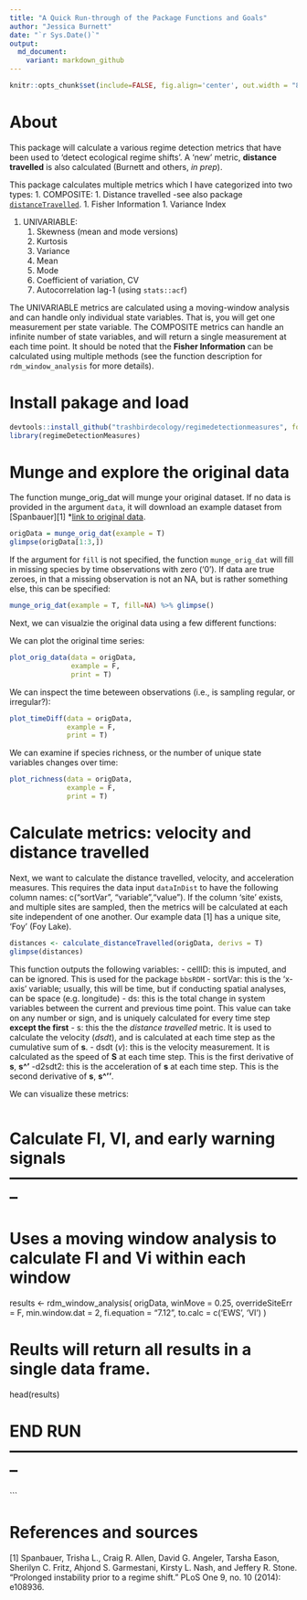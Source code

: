 ```yaml
---
title: "A Quick Run-through of the Package Functions and Goals"
author: "Jessica Burnett"
date: "`r Sys.Date()`"
output:
  md_document:
    variant: markdown_github
---
```

```r
knitr::opts_chunk$set(include=FALSE, fig.align='center', out.width = "85%")
```


# About 

This package will calculate a various regime detection metrics that have been used to 'detect ecological regime shifts'. A 'new' metric, **distance travelled** is also calculated (Burnett and others, *in prep*). 

This package calculates multiple metrics which I have categorized into two types:
1. COMPOSITE:
    1. Distance travelled -see also package [`distanceTravelled`](https://github.com/TrashBirdEcology/distanceTravelled). 
    1. Fisher Information
    1. Variance Index

1. UNIVARIABLE:
    1. Skewness (mean and mode versions)
    1. Kurtosis
    1. Variance
    1. Mean
    1. Mode
    1. Coefficient of variation, CV
    1. Autocorrelation lag-1 (using `stats::acf`)


The UNIVARIABLE metrics are calculated using a moving-window analysis and can handle only individual state variables. That is, you will get one measurement per state variable. The  COMPOSITE metrics can handle an infinite number of state variables, and will return a single measurement at each time point. It should be noted  that the **Fisher Information** can be calculated using multiple methods (see the function description for `rdm_window_analysis` for more details).

# Install pakage and load 
```r
devtools::install_github("trashbirdecology/regimedetectionmeasures", force=FALSE, dependencies = TRUE)
library(regimeDetectionMeasures)
```

# Munge and explore the original data
The function munge_orig_dat will munge your original dataset. If no data is provided in the argument `data`, it will download an example dataset from [Spanbauer][1] *[link to original data](https://journals.plos.org/plosone/article?id=10.1371/journal.pone.0108936). 
```r
origData = munge_orig_dat(example = T)
glimpse(origData[1:3,])
```
If the argument for `fill` is not specified, the function `munge_orig_dat` will fill in missing species by time observations with zero ('0'). If data are true zeroes, in that a missing observation is not an NA, but is rather something else, this can be specified:
```r
munge_orig_dat(example = T, fill=NA) %>% glimpse()
```

Next, we can visualzie the original data using a few different functions:

We can plot the original time series:
```r
plot_orig_data(data = origData,
               example = F,
               print = T)
```

We can inspect the time beteween observations (i.e., is sampling regular, or irregular?):
```r
plot_timeDiff(data = origData,
              example = F,
              print = T)
```

We can examine if species richness, or the number of unique state variables changes over time:
```r
plot_richness(data = origData,
              example = F,
              print = T)
```

# Calculate metrics: velocity and distance travelled

Next, we want to calculate the distance travelled, velocity, and acceleration measures. This requires the data input `dataInDist` to have the following column names: c("sortVar", "variable","value"). If the column 'site' exists, and multiple sites are sampled, then the metrics will be calculated at each site independent of one another. Our example data [1] has a unique site, 'Foy' (Foy Lake).

```r
distances <- calculate_distanceTravelled(origData, derivs = T)
glimpse(distances)
```
This function outputs the following variables: 
- cellID: this is imputed, and can be ignored. This is used for the package `bbsRDM`
- sortVar: this is the 'x-axis' variable; usually, this will be time, but if conducting spatial analyses, can be space (e.g. longitude)
- ds: this is the total change in system variables between the current and previous time point. This value can take on any number or sign, and is uniquely calculated for every time step **except the first**
- s: this the the *distance travelled* metric. It is used to calculate the velocity (*dsdt*), and is calculated at each time step as the cumulative sum of **s**.
- dsdt (*v*): this is the velocity measurement. It is calculated as the speed of **S** at each time step. This is the first derivative of **s**, **s^'**
-d2sdt2: this is the acceleration of **s** at each time step. This is the second derivative of **s**, **s^''**.


We can visualize these metrics:
```r

```

# Calculate FI, VI, and early warning signals --------------------------------------------------------

# Uses a moving window analysis to calculate FI and Vi within each window
results <-
    rdm_window_analysis(
        origData,
        winMove = 0.25,
        overrideSiteErr = F,
        min.window.dat = 2,
        fi.equation = "7.12",
        to.calc = c('EWS', 'VI')
    )

# Reults will return all results in a single data frame.
head(results)

# END RUN --------------------------------------------------------
```


# References and sources
[1] Spanbauer, Trisha L., Craig R. Allen, David G. Angeler, Tarsha Eason, Sherilyn C. Fritz, Ahjond S. Garmestani, Kirsty L. Nash, and Jeffery R. Stone. "Prolonged instability prior to a regime shift." PLoS One 9, no. 10 (2014): e108936.
